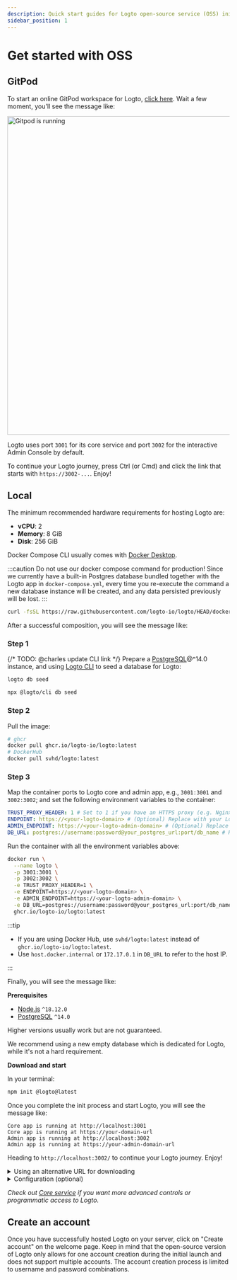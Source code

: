 ```yaml
---
description: Quick start guides for Logto open-source service (OSS) initialization.
sidebar_position: 1
---
```




# Get started with OSS

## GitPod

To start an online GitPod workspace for Logto, <a href="https://gitpod.io/#https://github.com/logto-io/demo" target="_blank" rel="noopener">click here</a>. Wait a few moment, you&apos;ll see the message like:

<p>
  <img src={gitpodRunning} alt="Gitpod is running" width="720px" />
</p>

Logto uses port `3001` for its core service and port `3002` for the interactive Admin Console by default.

To continue your Logto journey, press Ctrl (or Cmd) and click the link that starts with `https://3002-...`. Enjoy!

## Local

The minimum recommended hardware requirements for hosting Logto are:

- **vCPU**: 2
- **Memory**: 8 GiB
- **Disk**: 256 GiB

<Tabs>

<TabItem value="docker-compose" label="Docker Compose">

Docker Compose CLI usually comes with [Docker Desktop](https://www.docker.com/products/docker-desktop).

:::caution
Do not use our docker compose command for production! Since we currently have a built-in Postgres database bundled together with the Logto app in `docker-compose.yml`,
every time you re-execute the command a new database instance will be created, and any data persisted previously will be lost.
:::

```bash
curl -fsSL https://raw.githubusercontent.com/logto-io/logto/HEAD/docker-compose.yml | docker compose -p logto -f - up
```

After a successful composition, you will see the message like:

</TabItem>

<TabItem value="docker" label="Docker">

<h3>Step 1</h3>

{/* TODO: @charles update CLI link */}
Prepare a [PostgreSQL](https://www.postgresql.org/)@^14.0 instance, and using [Logto CLI](/docs/docs/references/using-cli/README.mdx) to seed a database for Logto:

<Tabs groupId="cmd">

  <TabItem value="cli" label="CLI">

```bash
logto db seed
```

  </TabItem>
  <TabItem value="npx" label="npx">

```bash
npx @logto/cli db seed
```

  </TabItem>

</Tabs>

<h3>Step 2</h3>

Pull the image:

```bash
# ghcr
docker pull ghcr.io/logto-io/logto:latest
# DockerHub
docker pull svhd/logto:latest
```

<h3>Step 3</h3>

Map the container ports to Logto core and admin app, e.g., `3001:3001` and `3002:3002`; and set the following environment variables to the container:

```yml
TRUST_PROXY_HEADER: 1 # Set to 1 if you have an HTTPS proxy (e.g. Nginx) in front of Logto
ENDPOINT: https://<your-logto-domain> # (Optional) Replace with your Logto endpoint URL if you are using a custom domain
ADMIN_ENDPOINT: https://<your-logto-admin-domain> # (Optional) Replace with your Logto admin URL if you are using a custom domain
DB_URL: postgres://username:password@your_postgres_url:port/db_name # Replace with your Postgres DSN
```

Run the container with all the environment variables above:

```bash
docker run \
  --name logto \
  -p 3001:3001 \
  -p 3002:3002 \
  -e TRUST_PROXY_HEADER=1 \
  -e ENDPOINT=https://<your-logto-domain> \
  -e ADMIN_ENDPOINT=https://<your-logto-admin-domain> \
  -e DB_URL=postgres://username:password@your_postgres_url:port/db_name \
  ghcr.io/logto-io/logto:latest
```

:::tip

- If you are using Docker Hub, use `svhd/logto:latest` instead of `ghcr.io/logto-io/logto:latest`.
- Use `host.docker.internal` or `172.17.0.1` in `DB_URL` to refer to the host IP.

:::

Finally, you will see the message like:

</TabItem>

<TabItem value="npm" label="npm-init">

**Prerequisites**

- [Node.js](https://nodejs.org/) `^18.12.0`
- [PostgreSQL](https://postgresql.org/) `^14.0`

Higher versions usually work but are not guaranteed.

We recommend using a new empty database which is dedicated for Logto, while it&apos;s not a hard requirement.

**Download and start**

In your terminal:

```bash
npm init @logto@latest
```

Once you complete the init process and start Logto, you will see the message like:

</TabItem>

</Tabs>

```text
Core app is running at http://localhost:3001
Core app is running at https://your-domain-url
Admin app is running at http://localhost:3002
Admin app is running at https://your-admin-domain-url
```

Heading to `http://localhost:3002/` to continue your Logto journey. Enjoy!

<details>

<summary>Using an alternative URL for downloading</summary>

If you want to specify a URL for the Logto zip file, use the `--download-url` option. For example:

```
npm init @logto@latest -- --download-url=https://github.com/logto-io/logto/releases/download/v1.2.2/logto.tar.gz
```

Note the extra `--` is needed for NPM to pass the arguments.

</details>

<details>

<summary>Configuration (optional)</summary>

Logto uses environment variables for configuration, along with `.env` file support. See [Configuration](/concepts/core-service/configuration) for detailed usage and full variable list.

</details>

_Check out [Core service](/concepts/core-service) if you want more advanced controls or programmatic access to Logto._

## Create an account

Once you have successfully hosted Logto on your server, click on "Create account" on the welcome page. Keep in mind that the open-source version of Logto only allows for one account creation during the initial launch and does not support multiple accounts. The account creation process is limited to username and password combinations.
